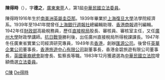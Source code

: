 '''陳得時'''（{{bd|1916年||catIdx=Chen陳}}），字'''德之'''，[[廣東|廣東]][[東莞|東莞]]人，第1屆[[中華民國|中華民國]][[立法委員|立法委員]]。 

陳得時1916年生於[[南美洲|南美洲]][[英屬圭亞那|英屬圭亞那]]。1939年畢業於[[上海|上海]][[復旦大學|復旦大學]]法學院經濟系。1939年至1941年間曾任[[上海銀行週報社|上海銀行週報社]]總編輯助理、[[香港商報|香港商報]]週刊編輯。1942年任[[財政部|財政部]]高級稅務員，歷任[[直接稅局|直接稅局]]股長、審核員、審核室主任，又任[[廣州大學|廣州大學]]財政學講師。[[抗日戰爭|抗日戰爭]]勝利後，出任廣州直接稅局所得稅課課長。1947年冬任廣東省實業公司經濟研究專員，1949年去[[香港|香港]]，創辦[[匯源公司|匯源公司]]。後曾任[[英華企業公司|英華企業公司]]董事長，[[香港旅遊中心有限公司|香港旅遊中心有限公司]]副董事長，香港金碧旅遊有限公司董事長，[[英國華裔總會|英國華裔總會]]副會長、監察長等職。1983年12月獲遴選為[[中華民國|中華民國]][[立法院|立法院]]增額僑選[[立法委員|立法委員]]。

[[Category:第一屆立法院第四次增額立法委員|C陳]]
[[Category:陳姓|De得時]]


{{TW-poli-bio-stub}}